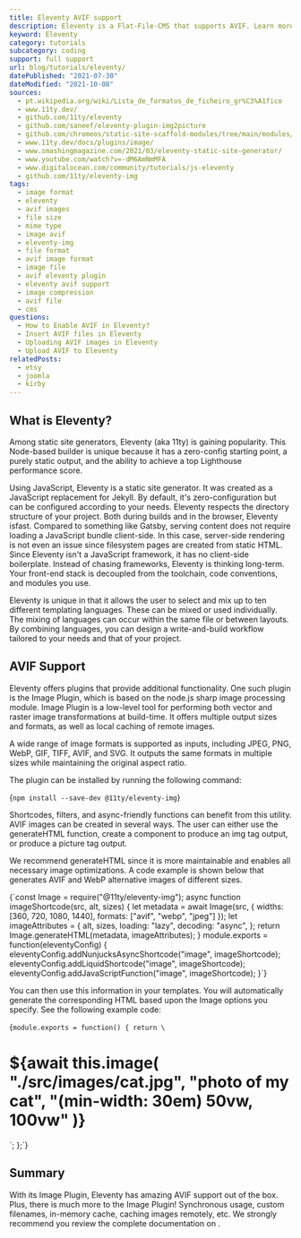 ```yaml
---
title: Eleventy AVIF support
description: Eleventy is a Flat-File-CMS that supports AVIF. Learn more here.
keyword: Eleventy
category: tutorials
subcategory: coding
support: full support
url: blog/tutorials/eleventy/
datePublished: "2021-07-30"
dateModified: "2021-10-08"
sources:
  - pt.wikipedia.org/wiki/Lista_de_formatos_de_ficheiro_gr%C3%A1fico
  - www.11ty.dev/
  - github.com/11ty/eleventy
  - github.com/saneef/eleventy-plugin-img2picture
  - github.com/chromeos/static-site-scaffold-modules/tree/main/modules/eleventy-plugin-local-respimg
  - www.11ty.dev/docs/plugins/image/
  - www.smashingmagazine.com/2021/03/eleventy-static-site-generator/
  - www.youtube.com/watch?v=-dM6AmNmMFA
  - www.digitalocean.com/community/tutorials/js-eleventy
  - github.com/11ty/eleventy-img
tags:
  - image format
  - eleventy
  - avif images
  - file size
  - mime type
  - image avif
  - eleventy-img
  - file format
  - avif image format
  - image file
  - avif eleventy plugin
  - eleventy avif support
  - image compression
  - avif file
  - cms
questions:
  - How to Enable AVIF in Eleventy?
  - Insert AVIF files in Eleventy
  - Uploading AVIF images in Eleventy
  - Upload AVIF to Eleventy
relatedPosts:
  - etsy
  - joomla
  - kirby
---
```


## What is Eleventy?

Among static site generators, Eleventy (aka 11ty) is gaining popularity. This Node-based builder is unique because it has a zero-config starting point, a purely static output, and the ability to achieve a top Lighthouse performance score.

Using JavaScript, Eleventy is a static site generator. It was created as a JavaScript replacement for Jekyll. By default, it's zero-configuration but can be configured according to your needs. Eleventy respects the directory structure of your project. Both during builds and in the browser, Eleventy isfast. Compared to something like Gatsby, serving content does not require loading a JavaScript bundle client-side. In this case, server-side rendering is not even an issue since filesystem pages are created from static HTML. Since Eleventy isn't a JavaScript framework, it has no client-side boilerplate. Instead of chasing frameworks, Eleventy is thinking long-term. Your front-end stack is decoupled from the toolchain, code conventions, and modules you use.

Eleventy is unique in that it allows the user to select and mix up to ten different templating languages. These can be mixed or used individually. The mixing of languages can occur within the same file or between layouts. By combining languages, you can design a write-and-build workflow tailored to your needs and that of your project.

## AVIF Support

Eleventy offers plugins that provide additional functionality. One such plugin is the Image Plugin, which is based on the node.js sharp image processing module. Image Plugin is a low-level tool for performing both vector and raster image transformations at build-time. It offers multiple output sizes and formats, as well as local caching of remote images.

A wide range of image formats is supported as inputs, including JPEG, PNG, WebP, GIF, TIFF, AVIF, and SVG. It outputs the same formats in multiple sizes while maintaining the original aspect ratio.

The plugin can be installed by running the following command:

<Syntax language="javascript">{`npm install --save-dev @11ty/eleventy-img`}</Syntax>

Shortcodes, filters, and async-friendly functions can benefit from this utility. AVIF images can be created in several ways. The user can either use the generateHTML function, create a component to produce an img tag output, or produce a picture tag output.

We recommend generateHTML since it is more maintainable and enables all necessary image optimizations. A code example is shown below that generates AVIF and WebP alternative images of different sizes.

<Syntax language="javascript">
  {`const Image = require("@11ty/eleventy-img");
async function imageShortcode(src, alt, sizes) {
let metadata = await Image(src, {
widths: [360, 720, 1080, 1440],
formats: ["avif", "webp", "jpeg"]
});
let imageAttributes = {
alt, sizes, loading: "lazy", decoding: "async",
};
return Image.generateHTML(metadata, imageAttributes);
}
module.exports = function(eleventyConfig) {
eleventyConfig.addNunjucksAsyncShortcode("image", imageShortcode);
eleventyConfig.addLiquidShortcode("image", imageShortcode);
eleventyConfig.addJavaScriptFunction("image", imageShortcode);
}`}
</Syntax>

You can then use this information in your templates. You will automatically generate the corresponding HTML based upon the Image options you specify. See the following example code:

<Syntax language="javascript">{`module.exports = function() {
  return \`<h1>\${await this.image(
    "./src/images/cat.jpg",
    "photo of my cat",
    "(min-width: 30em) 50vw, 100vw"
  )}</h1>\`;
};`}</Syntax>

## Summary

With its Image Plugin, Eleventy has amazing AVIF support out of the box. Plus, there is much more to the Image Plugin! Synchronous usage, custom filenames, in-memory cache, caching images remotely, etc. We strongly recommend you review the complete documentation on <Link href="www.11ty.dev/docs/plugins/image/" text="11ty.dev"/>.
